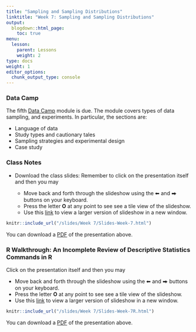 ```yaml
---
title: "Sampling and Sampling Distributions"
linktitle: "Week 7: Sampling and Sampling Distributions"
output:
  blogdown::html_page:
    toc: true
menu:
  lesson:
    parent: Lessons
    weight: 2
type: docs
weight: 1
editor_options: 
  chunk_output_type: console
---
```


### Data Camp
The fifth [Data Camp](https://www.datacamp.com/){target="_blank"} module is due. The module covers types of data sampling, and experiments. In particular, the sections are:

- Language of data
- Study types and cautionary tales 
- Sampling strategies and experimental design
- Case study

### Class Notes

- Download the class slides: Remember to click on the presentation itself and then you may

  + Move back and forth through the slideshow using the ⬅ and ⮕ buttons on your keyboard.
  + Press the letter **O** at any point to see see a tile view of the slideshow.
  + Use this [link](/slides/Week 7/Slides-Week-7.html){target="_blank"} to view a larger version of slideshow in a new window.
        
```r
knitr::include_url("/slides/Week 7/Slides-Week-7.html")
```

You can download a [PDF](/slides/Week 7/Slides-Week-7.pdf){target="_blank"} of the presentation above. 

### R Walkthrough: An Incomplete Review of Descriptive Statistics Commands in R

Click on the presentation itself and then you may

- Move back and forth through the slideshow using the ⬅ and ⮕ buttons on your keyboard.
- Press the letter **O** at any point to see see a tile view of the slideshow.
- Use this [link](/slides/Week 7/Slides-Week-7.html){target="_blank"} to view a larger version of slideshow in a new window.

```r
knitr::include_url("/slides/Week 7/Slides-Week-7R.html")
```

You can download a [PDF](/slides/Week 7/Slides-Week-7R.pdf){target="_blank"} of the presentation above. 
